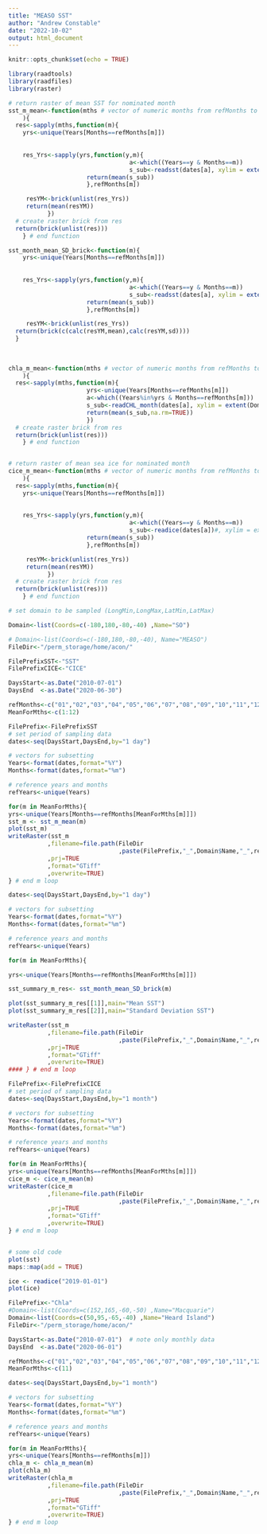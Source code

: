 ```yaml
---
title: "MEASO SST"
author: "Andrew Constable"
date: "2022-10-02"
output: html_document
---
```


```r
knitr::opts_chunk$set(echo = TRUE)
```

```r
library(raadtools)
library(raadfiles)
library(raster)

```

```r
# return raster of mean SST for nominated month
sst_m_mean<-function(mths # vector of numeric months from refMonths to generate rasters
    ){
  res<-sapply(mths,function(m){
    yrs<-unique(Years[Months==refMonths[m]])
    
    
    res_Yrs<-sapply(yrs,function(y,m){
                                  a<-which((Years==y & Months==m))
                                  s_sub<-readsst(dates[a], xylim = extent(Domain$Coords),varname="sst")
                      return(mean(s_sub))
                      },refMonths[m])

     resYM<-brick(unlist(res_Yrs))
     return(mean(resYM))
           })
  # create raster brick from res
  return(brick(unlist(res)))
    } # end function

sst_month_mean_SD_brick<-function(m){
    yrs<-unique(Years[Months==refMonths[m]])
    
    
    res_Yrs<-sapply(yrs,function(y,m){
                                  a<-which((Years==y & Months==m))
                                  s_sub<-readsst(dates[a], xylim = extent(Domain$Coords),varname="sst")
                      return(mean(s_sub))
                      },refMonths[m])

     resYM<-brick(unlist(res_Yrs))
  return(brick(c(calc(resYM,mean),calc(resYM,sd))))
  }
  
  
  
chla_m_mean<-function(mths # vector of numeric months from refMonths to generate rasters - note data is monthly
    ){
  res<-sapply(mths,function(m){
                      yrs<-unique(Years[Months==refMonths[m]])
                      a<-which((Years%in%yrs & Months==refMonths[m]))
                      s_sub<-readCHL_month(dates[a], xylim = extent(Domain$Coords))
                      return(mean(s_sub,na.rm=TRUE))
                      })
  # create raster brick from res
  return(brick(unlist(res)))
    } # end function


# return raster of mean sea ice for nominated month
cice_m_mean<-function(mths # vector of numeric months from refMonths to generate rasters
    ){
  res<-sapply(mths,function(m){
    yrs<-unique(Years[Months==refMonths[m]])
    
    
    res_Yrs<-sapply(yrs,function(y,m){
                                  a<-which((Years==y & Months==m))
                                  s_sub<-readice(dates[a])#, xylim = extent(Domain$Coords)) # polar projected data
                      return(mean(s_sub))
                      },refMonths[m])

     resYM<-brick(unlist(res_Yrs))
     return(mean(resYM))
           })
  # create raster brick from res
  return(brick(unlist(res)))
    } # end function

```

```r
# set domain to be sampled (LongMin,LongMax,LatMin,LatMax)

Domain<-list(Coords=c(-180,180,-80,-40) ,Name="SO")

# Domain<-list(Coords=c(-180,180,-80,-40), Name="MEASO")
FileDir<-"/perm_storage/home/acon/"

FilePrefixSST<-"SST"
FilePrefixCICE<-"CICE"

DaysStart<-as.Date("2010-07-01")
DaysEnd  <-as.Date("2020-06-30")   

refMonths<-c("01","02","03","04","05","06","07","08","09","10","11","12")
MeanForMths<-c(1:12)
```

```r
FilePrefix<-FilePrefixSST
# set period of sampling data
dates<-seq(DaysStart,DaysEnd,by="1 day")

# vectors for subsetting
Years<-format(dates,format="%Y")
Months<-format(dates,format="%m")

# reference years and months
refYears<-unique(Years)

for(m in MeanForMths){
yrs<-unique(Years[Months==refMonths[MeanForMths[m]]])
sst_m <- sst_m_mean(m)
plot(sst_m)
writeRaster(sst_m
           ,filename=file.path(FileDir
                               ,paste(FilePrefix,"_",Domain$Name,"_",refMonths[m],"_",yrs[1],"-",yrs[length(yrs)],".tif",sep=""))
           ,prj=TRUE
           ,format="GTiff"
           ,overwrite=TRUE)
} # end m loop


```



```r

dates<-seq(DaysStart,DaysEnd,by="1 day")

# vectors for subsetting
Years<-format(dates,format="%Y")
Months<-format(dates,format="%m")

# reference years and months
refYears<-unique(Years)

for(m in MeanForMths){

yrs<-unique(Years[Months==refMonths[MeanForMths[m]]])

sst_summary_m_res<- sst_month_mean_SD_brick(m)

plot(sst_summary_m_res[[1]],main="Mean SST")
plot(sst_summary_m_res[[2]],main="Standard Deviation SST")

writeRaster(sst_m
           ,filename=file.path(FileDir
                               ,paste(FilePrefix,"_",Domain$Name,"_",refMonths[m],"_",yrs[1],"-",yrs[length(yrs)],".tif",sep=""))
           ,prj=TRUE
           ,format="GTiff"
           ,overwrite=TRUE)
#### } # end m loop

```

```r
FilePrefix<-FilePrefixCICE
# set period of sampling data
dates<-seq(DaysStart,DaysEnd,by="1 month")

# vectors for subsetting
Years<-format(dates,format="%Y")
Months<-format(dates,format="%m")

# reference years and months
refYears<-unique(Years)

for(m in MeanForMths){
yrs<-unique(Years[Months==refMonths[MeanForMths[m]]])
cice_m <- cice_m_mean(m)
writeRaster(cice_m
           ,filename=file.path(FileDir
                               ,paste(FilePrefix,"_",Domain$Name,"_",refMonths[m],"_",yrs[1],"-",yrs[length(yrs)],".tif",sep=""))
           ,prj=TRUE
           ,format="GTiff"
           ,overwrite=TRUE)
} # end m loop


# some old code
plot(sst)
maps::map(add = TRUE)

ice <- readice("2019-01-01")
plot(ice)
```


```r
FilePrefix<-"Chla"
#Domain<-list(Coords=c(152,165,-60,-50) ,Name="Macquarie")
Domain<-list(Coords=c(50,95,-65,-40) ,Name="Heard Island")
FileDir<-"/perm_storage/home/acon/"

DaysStart<-as.Date("2010-07-01")  # note only monthly data
DaysEnd  <-as.Date("2020-06-01")

refMonths<-c("01","02","03","04","05","06","07","08","09","10","11","12")
MeanForMths<-c(11)

dates<-seq(DaysStart,DaysEnd,by="1 month")

# vectors for subsetting
Years<-format(dates,format="%Y")
Months<-format(dates,format="%m")

# reference years and months
refYears<-unique(Years)

for(m in MeanForMths){
yrs<-unique(Years[Months==refMonths[m]])
chla_m <- chla_m_mean(m)
plot(chla_m)
writeRaster(chla_m
           ,filename=file.path(FileDir
                               ,paste(FilePrefix,"_",Domain$Name,"_",refMonths[m],"_",yrs[1],"-",yrs[length(yrs)],".tif",sep=""))
           ,prj=TRUE
           ,format="GTiff"
           ,overwrite=TRUE)
} # end m loop




```
